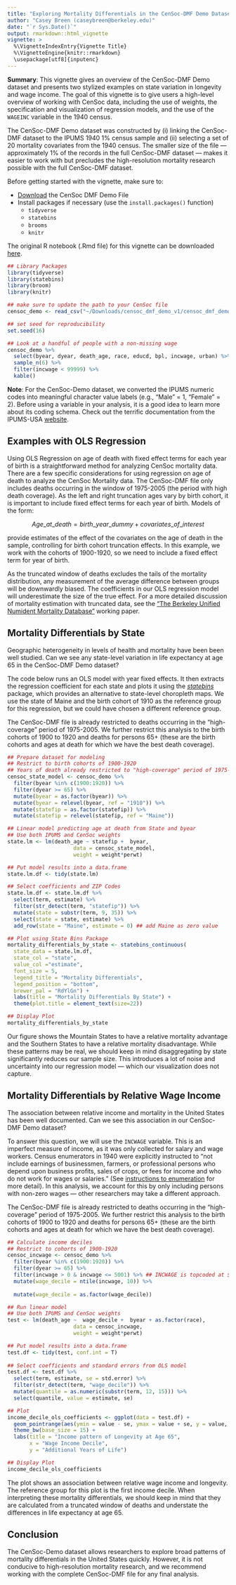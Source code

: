```yaml
---
title: "Exploring Mortality Differentials in the CenSoc-DMF Demo Dataset"
author: "Casey Breen (caseybreen@berkeley.edu)"
date: "`r Sys.Date()`"
output: rmarkdown::html_vignette
vignette: >
  %\VignetteIndexEntry{Vignette Title}
  %\VignetteEngine{knitr::rmarkdown}
  \usepackage[utf8]{inputenc}
---
```


**Summary**: This vignette gives an overview of the CenSoc-DMF Demo dataset and presents two stylized examples on state variation in longevity and wage income. The goal of this vignette is to give users a high-level overview of working with CenSoc data, including the use of weights, the specification and visualization of regression models, and the use of the `WAGEINC` variable in the 1940 census. 

The CenSoc-DMF Demo dataset was constructed by (i) linking the CenSoc-DMF dataset to the IPUMS 1940 1% census sample and (ii) selecting a set of 20 mortality covariates from the 1940 census. The smaller size of the file — approximately 1% of the records in the full CenSoc-DMF dataset — makes it easier to work with but precludes the high-resolution mortality research possible with the full CenSoc-DMF dataset. 

Before getting started with the vignette, make sure to: 

- [Download](https://censoc-download.demog.berkeley.edu/) the CenSoc DMF Demo File 
- Install packages if necessary (use the `install.packages()` function)
    - `tidyverse`
    - `statebins`
    - `brooms`
    - `knitr`
    
The original R notebook (.Rmd file) for this vignette can be downloaded [here](https://github.com/caseybreen/censocdev/tree/master/vignettes/website). 

```r
## Library Packages
library(tidyverse)
library(statebins)
library(broom)
library(knitr)

## make sure to update the path to your CenSoc file
censoc_demo <- read_csv("~/Downloads/censoc_dmf_demo_v1/censoc_dmf_demo_v1.csv")

## set seed for reproducibility 
set.seed(16)

## Look at a handful of people with a non-missing wage
censoc_demo %>% 
  select(byear, dyear, death_age, race, educd, bpl, incwage, urban) %>% 
  sample_n(6) %>% 
  filter(incwage < 99999) %>% 
  kable()
```

**Note**: For the CenSoc-Demo dataset, we converted the IPUMS numeric codes into meaningful character value labels (e.g., “Male” = 1, “Female” = 2). Before using a variable in your analysis, it is a good idea to learn more about its coding schema. Check out the terrific documentation from the IPUMS-USA [website](https://usa.ipums.org/usa/).  

## Examples with OLS Regression

Using OLS Regression on age of death with fixed effect terms for each year of birth is a straightforward method for analyzing CenSoc mortality data. There are a few specific considerations for using regression on age of death to analyze the CenSoc Mortality data. The CenSoc-DMF file only includes deaths occurring in the window of 1975-2005 (the period with high death coverage). As the left and right truncation ages vary by birth cohort, it is important to include fixed effect terms for each year of birth. Models of the form:

$$ Age\_at\_death = birth\_year\_dummy + covariates\_of\_interest $$

provide estimates of the effect of the covariates on the age of death in the sample, controlling for birth cohort truncation effects. In this example, we work with the cohorts of 1900-1920, so we need to include a fixed effect term for year of birth. 

As the truncated window of deaths excludes the tails of the mortality distribution, any measurement of the average difference between groups will be downwardly biased. The coefficients in our OLS regression model will underestimate the size of the true effect. For a more detailed discussion of mortality estimation with truncated data, see the [“The Berkeley Unified Numident Mortality Database"](https://censoc.berkeley.edu/wp-content/uploads/2020/04/bunmd_paper.pdf) working paper. 

## Mortality Differentials by State

Geographic heterogeneity in levels of health and mortality have been been well studied. Can we see any state-level variation in life expectancy at age 65 in the CenSoc-DMF Demo dataset? 

The code below runs an OLS model with year fixed effects. It then extracts the regression coefficient for each state and plots it using the [*statebins*](https://github.com/hrbrmstr/statebins) package, which provides an alternative to state-level choropleth maps. We use the state of Maine and the birth cohort of 1910 as the reference group for this regression, but we could have chosen a different reference group. 

The CenSoc-DMF file is already restricted to deaths occurring in the "high-coverage" period of 1975-2005. We further restrict this analysis to the birth cohorts of 1900 to 1920 and deaths for persons 65+ (these are the birth cohorts and ages at death for which we have the best death coverage). 

```r
## Prepare dataset for modeling
## Restrict to birth cohorts of 1900-1920
## Years of death already restricted to "high-coverage" period of 1975-2005
censoc_state_model <- censoc_demo %>%
  filter(byear %in% c(1900:1920)) %>% 
  filter(dyear >= 65) %>% 
  mutate(byear = as.factor(byear)) %>% 
  mutate(byear = relevel(byear, ref = "1910")) %>% 
  mutate(statefip = as.factor(statefip)) %>% 
  mutate(statefip = relevel(statefip, ref = "Maine")) 

## Linear model predicting age at death from State and byear 
## Use both IPUMS and CenSoc weights
state.lm <- lm(death_age ~ statefip +  byear,
                     data = censoc_state_model,
                     weight = weight*perwt) 

## Put model results into a data.frame 
state.lm.df <- tidy(state.lm)

## Select coefficients and ZIP Codes
state.lm.df <- state.lm.df %>%
  select(term, estimate) %>% 
  filter(str_detect(term, "statefip")) %>% 
  mutate(state = substr(term, 9, 35)) %>% 
  select(state = state, estimate) %>% 
  add_row(state = "Maine", estimate = 0) ## add Maine as zero value 

## Plot using State Bins Package
mortality_differentials_by_state <- statebins_continuous(
  state_data = state.lm.df, 
  state_col = "state",
  value_col ="estimate",
  font_size = 5, 
  legend_title = "Mortality Differentials",
  legend_position = "bottom",
  brewer_pal = "RdYlGn") + 
  labs(title = "Mortality Differentials By State") +     
  theme(plot.title = element_text(size=22)) 

## Display Plot
mortality_differentials_by_state
```


Our figure shows the Mountain States to have a relative mortality advantage and the Southern States to have a relative mortality disadvantage. While these patterns may be real, we should keep in mind disaggregating by state significantly reduces our sample size. This introduces a lot of noise and uncertainty into our regression model — which our visualization does not capture. 

## Mortality Differentials by Relative Wage Income

The association between relative income and mortality in the United States has been well documented. Can we see this association in our CenSoc-DMF Demo dataset? 

To answer this question, we will use the `INCWAGE` variable. This is an imperfect measure of income, as it was only collected for salary and wage workers. Census enumerators in 1940 were explicitly instructed to "not include earnings of businessmen, farmers, or professional persons who depend upon business profits, sales of crops, or fees for income and who do not work for wages or salaries." (See [instructions to enumeration](https://usa.ipums.org/usa/voliii/inst1940.shtml#584) for more detail). In this analysis, we account for this by only including persons with non-zero wages — other researchers may take a different approach. 

The CenSoc-DMF file is already restricted to deaths occurring in the "high-coverage" period of 1975-2005. We further restrict this analysis to the birth cohorts of 1900 to 1920 and deaths for persons 65+ (these are the birth cohorts and ages at death for which we have the best death coverage). 

```r

## Calculate income deciles
## Restrict to cohorts of 1900-1920
censoc_incwage <- censoc_demo %>% 
  filter(byear %in% c(1900:1920)) %>% 
  filter(dyear >= 65) %>% 
  filter(incwage > 0 & incwage <= 5001) %>% ## INCWAGE is topcoded at $5001; higher values denote NA/Missing
  mutate(wage_decile = ntile(incwage, 10)) %>% 
  
  mutate(wage_decile = as.factor(wage_decile))

## Run linear model 
## Use both IPUMS and CenSoc weights
test <- lm(death_age ~  wage_decile +  byear + as.factor(race),
                     data = censoc_incwage,
                     weight = weight*perwt) 

## Put model results into a data.frame 
test.df <- tidy(test, conf.int = T)
  
## Select coefficients and standard errors from OLS model
test.df <- test.df %>%
  select(term, estimate, se = std.error) %>% 
  filter(str_detect(term, "wage_decile")) %>% 
  mutate(quantile = as.numeric(substr(term, 12, 15))) %>% 
  select(quantile, value = estimate, se)

## Plot 
income_decile_ols_coefficients <- ggplot(data = test.df) + 
  geom_pointrange(aes(ymin = value - se, ymax = value + se, y = value, x = quantile)) + 
  theme_bw(base_size = 15) + 
  labs(title = "Income pattern of Longevity at Age 65",
       x = "Wage Income Decile",
       y = "Additional Years of Life")

## Display Plot
income_decile_ols_coefficients
```


The plot shows an association between relative wage income and longevity. The reference group for this plot is the first income decile. When interpreting these mortality differentials, we should keep in mind that they are calculated from a truncated window of deaths and understate the differences in life expectancy at age 65. 

## Conclusion

The CenSoc-Demo dataset allows researchers to explore broad patterns of mortality differentials in the United States quickly. However, it is not conducive to high-resolution mortality research, and we recommend working with the complete CenSoc-DMF file for any final analysis.  







